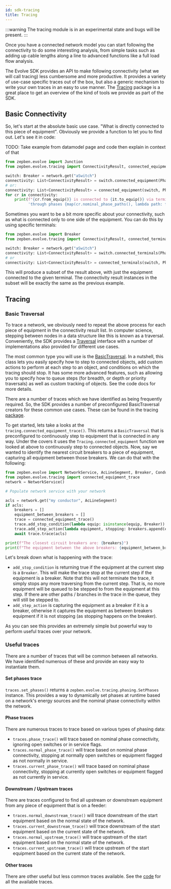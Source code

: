 ```yaml
---
id: sdk-tracing
title: Tracing
---
```



:::warning
The tracing module is in an experimental state and bugs will be present.
:::

Once you have a connected network model you can start following the connectivity to do some interesting analysis, from
simple tasks such as adding up cable lengths along a line to advanced functions like a full load flow analysis.

The Evolve SDK provides an API to make following connectivity (what we will call tracing) less cumbersome and more
productive. It provides a variety of use-case specific traces out of the box, but also a generic mechanism to write
your own traces in an easy to use manner. The
[Tracing](#)
package is a great place to get an overview of the kind of tools we provide as part of the SDK.

## Basic Connectivity 

So, let's start at the absolute basic use case. "What is directly connected to this piece of equipment".
Obviously we provide a function to let you to find out. Let's see it in code:

TODO: Take example from datamodel page and code then explain in context of that

```python
from zepben.evolve import Junction
from zepben.evolve.tracing import ConnectivityResult, connected_equipment

switch: Breaker = network.get("aSwitch")
connectivity: List<ConnectivityResult> = switch.connected_equipment(PhaseCode.ABCN)
# or:
connectivity: List<ConnectivityResult> = connected_equipment(switch, PhaseCode.ABCN)
for cr in connectivity:
    print(f"{cr.from_equip()} is connected to {it.to_equip()} via terminals {cr.from_terminal()} -> {it.to_terminal()} ",
          'through phases {map(cr.nominal_phase_paths(), lambda path: f"{path.from_phase()}:{path.to_phase()}" })')

```

Sometimes you want to be a bit more specific about your connectivity, such as what is connected only to one side of the
equipment. You can do this by using specific terminals:

```python
from zepben.evolve import Breaker
from zepben.evolve.tracing import ConnectivityResult, connected_terminals

switch: Breaker = network.get("aSwitch")
connectivity: List<ConnectivityResult> = switch.connected_terminals(PhaseCode.ABCN)
# or
connectivity: List<ConnectivityResult> = connected_terminals(switch, PhaseCode.ABCN)
```

This will produce a subset of the result above, with just the equipment connected to the given terminal. The 
connectivity result instances in the subset will be exactly the same as the previous example.

## Tracing

### Basic Traversal

To trace a network, we obviously need to repeat the above process for each piece of equipment in the connectivity result
list. In computer science, stepping between nodes in a data structure like this is known as a traversal. Conveniently, 
the SDK provides a [Traversal](#) interface with a number of implementations also provided for different use cases.

The most common type you will use is the [BasicTraversal](#).
In a nutshell, this class lets you easily specify how to step to connected objects, add custom actions to perform at
each step to an object, and conditions on which the tracing should stop. It has some more advanced features, such as 
allowing you to specify how to queue steps (for breadth, or depth or priority traversals) as well as custom tracking
of objects. See the code docs for more details.

There are a number of traces which we have identified as being frequently required. So, the SDK provides a number of 
preconfigured BasicTraversal creators for these common use cases. These can be found in the tracing [package](#).

To get started, lets take a looks at the `tracing.connected_equipment_trace()`. This returns a `BasicTraversal` that is
preconfigured to continuously step to equipment that is connected in any way. Under the covers it uses the
`Tracing.connected_equipment` function we looked at above to continuously step to connected objects. Now, say we wanted to
identify the nearest circuit breakers to a piece of equipment, capturing all equipment between those breakers. We can do
that with the following:

```python
from zepben.evolve import NetworkService, AcLineSegment, Breaker, ConductingEquipment
from zepben.evolve.tracing import connected_equipment_trace
network = NetworkService()

# Populate network service with your network

acls = network.get("my conductor", AcLineSegment)
if acls:
    breakers = []
    equipment_between_breakers = []
    trace = connected_equipment_trace()
    trace.add_stop_condition(lambda equip: isinstance(equip, Breaker))
    trace.add_step_action(lambda equipment, stopping: breakers.append(equipment) if isinstance(equipment, Breaker) elif not stopping equipment_between_breakers.append(equipment))
    await trace.trace(acls)

print(f"The closest circuit breakers are: {breakers}")
print(f"The equipment between the above breakers: {equipment_between_breakers}")
```

Let's break down what is happening with the trace:
- `add_stop_condition` is returning true if the equipment at the current step is a `Breaker`. This will make the trace
  stop at the current step if the equipment is a breaker. Note that this will not terminate the trace, it simply stops
  any more traversing from the current step. That is, no more equipment will be queued to be stepped to from the equipment
  at this step. If there are other paths / branches in the trace in the queue, they will still be stepped to.
- `add_step_action` is capturing the equipment as a breaker if it is a breaker, otherwise it captures the equipment as
   between breakers equipment if it is not stopping (as stopping happens on the breaker).

As you can see this provides an extremely simple but powerful way to perform useful traces over your network. 

### Useful traces

There are a number of traces that will be common between all networks. We have identified numerous of these and 
provide an easy way to instantiate them.

#### Set phases trace

`traces.set_phases()` returns a `zepben.evolve.tracing.phasing.SetPhases` instance. This provides a way to dynamically set phases at runtime based
on a network's energy sources and the nominal phase connectivity within the network.

#### Phase traces 

There are numerous traces to trace based on various types of phasing data:
- `traces.phase_trace()` will trace based on nominal phase connectivity, ignoring open switches or in service flags.
- `traces.normal_phase_trace()` will trace based on nominal phase connectivity, stopping at normally open switches or
  equipment flagged as not normally in service. 
- `traces.current_phase_trace()` will trace based on nominal phase connectivity, stopping at currently open switches or
  equipment flagged as not currently in service. 

#### Downstream / Upstream traces 

There are traces configured to find all upstream or downstream equipment from any piece of equipment that is on a feeder:
- `traces.normal_downstream_trace()` will trace downstream of the start equipment based on the normal state of the network.
- `traces.current_downstream_trace()` will trace downstream of the start equipment based on the current state of the network.
- `traces.normal_upstream_trace()` will trace upstream of the start equipment based on the normal state of the network.
- `traces.current_upstream_trace()` will trace upstream of the start equipment based on the current state of the network.

#### Other traces

There are other useful but less common traces available. See the 
[code](#)
for all the available traces.